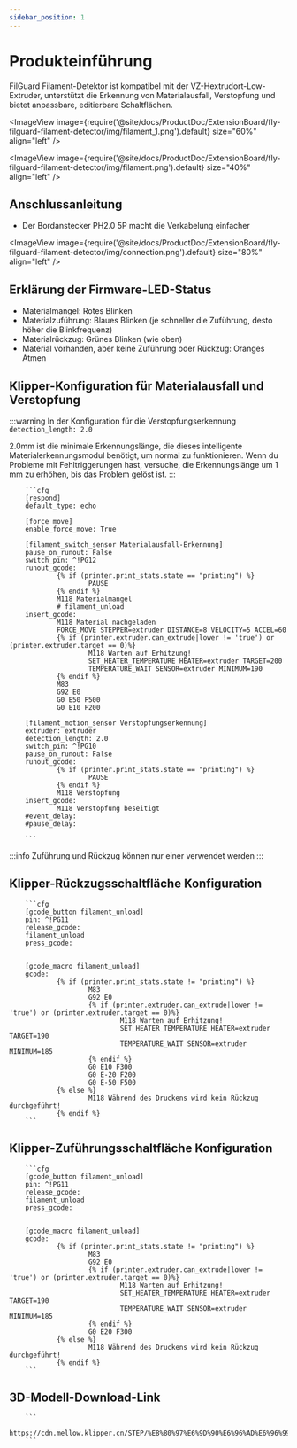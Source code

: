 ```yaml
---
sidebar_position: 1
---
```




# Produkteinführung

  FilGuard Filament-Detektor ist kompatibel mit der VZ-Hextrudort-Low-Extruder, unterstützt die Erkennung von Materialausfall, Verstopfung und bietet anpassbare, editierbare Schaltflächen.

<ImageView image={require('@site/docs/ProductDoc/ExtensionBoard/fly-filguard-filament-detector/img/filament_1.png').default} size="60%" align="left" />
 
<ImageView image={require('@site/docs/ProductDoc/ExtensionBoard/fly-filguard-filament-detector/img/filament.png').default} size="40%" align="left" />

## Anschlussanleitung

* Der Bordanstecker PH2.0 5P macht die Verkabelung einfacher

<ImageView image={require('@site/docs/ProductDoc/ExtensionBoard/fly-filguard-filament-detector/img/connection.png').default} size="80%" align="left" />

## Erklärung der Firmware-LED-Status

* Materialmangel: Rotes Blinken
* Materialzuführung: Blaues Blinken (je schneller die Zuführung, desto höher die Blinkfrequenz)
* Materialrückzug: Grünes Blinken (wie oben)
* Material vorhanden, aber keine Zuführung oder Rückzug: Oranges Atmen

## Klipper-Konfiguration für Materialausfall und Verstopfung

:::warning
In der Konfiguration für die Verstopfungserkennung `detection_length: 2.0`

2.0mm ist die minimale Erkennungslänge, die dieses intelligente Materialerkennungsmodul benötigt, um normal zu funktionieren. Wenn du Probleme mit Fehltriggerungen hast, versuche, die Erkennungslänge um 1 mm zu erhöhen, bis das Problem gelöst ist.
:::

        ```cfg
        [respond]
        default_type: echo

        [force_move]
        enable_force_move: True

        [filament_switch_sensor Materialausfall-Erkennung]
        pause_on_runout: False
        switch_pin: ^!PG12
        runout_gcode:
                {% if (printer.print_stats.state == "printing") %}
                        PAUSE
                {% endif %}
                M118 Materialmangel
                # filament_unload
        insert_gcode:
                M118 Material nachgeladen
                FORCE_MOVE STEPPER=extruder DISTANCE=8 VELOCITY=5 ACCEL=60
                {% if (printer.extruder.can_extrude|lower != 'true') or (printer.extruder.target == 0)%}
                        M118 Warten auf Erhitzung!
                        SET_HEATER_TEMPERATURE HEATER=extruder TARGET=200
                        TEMPERATURE_WAIT SENSOR=extruder MINIMUM=190
                {% endif %}
                M83
                G92 E0
                G0 E50 F500
                G0 E10 F200

        [filament_motion_sensor Verstopfungserkennung]
        extruder: extruder
        detection_length: 2.0
        switch_pin: ^!PG10
        pause_on_runout: False
        runout_gcode:
                {% if (printer.print_stats.state == "printing") %}
                        PAUSE
                {% endif %}
                M118 Verstopfung
        insert_gcode:
                M118 Verstopfung beseitigt
        #event_delay:
        #pause_delay:

        ```

:::info
Zuführung und Rückzug können nur einer verwendet werden
:::

## Klipper-Rückzugsschaltfläche Konfiguration

        ```cfg
        [gcode_button filament_unload]
        pin: ^!PG11
        release_gcode:
        filament_unload
        press_gcode:


        [gcode_macro filament_unload]
        gcode:
                {% if (printer.print_stats.state != "printing") %}
                        M83
                        G92 E0
                        {% if (printer.extruder.can_extrude|lower != 'true') or (printer.extruder.target == 0)%}
                                M118 Warten auf Erhitzung!
                                SET_HEATER_TEMPERATURE HEATER=extruder TARGET=190
                                TEMPERATURE_WAIT SENSOR=extruder MINIMUM=185
                        {% endif %}
                        G0 E10 F300
                        G0 E-20 F200
                        G0 E-50 F500
                {% else %}
                        M118 Während des Druckens wird kein Rückzug durchgeführt!
                {% endif %}
        ```


## Klipper-Zuführungsschaltfläche Konfiguration

        ```cfg
        [gcode_button filament_unload]
        pin: ^!PG11
        release_gcode:
        filament_unload
        press_gcode:


        [gcode_macro filament_unload]
        gcode:
                {% if (printer.print_stats.state != "printing") %}
                        M83
                        G92 E0
                        {% if (printer.extruder.can_extrude|lower != 'true') or (printer.extruder.target == 0)%}
                                M118 Warten auf Erhitzung!
                                SET_HEATER_TEMPERATURE HEATER=extruder TARGET=190
                                TEMPERATURE_WAIT SENSOR=extruder MINIMUM=185
                        {% endif %}
                        G0 E20 F300
                {% else %}
                        M118 Während des Druckens wird kein Rückzug durchgeführt!
                {% endif %}
        ```


## 3D-Modell-Download-Link

        ```
        https://cdn.mellow.klipper.cn/STEP/%E8%80%97%E6%9D%90%E6%96%AD%E6%96%99%E5%A0%B5%E6%96%99%E6%A3%80%E6%B5%8B%E6%A8%A1%E5%9D%97.7z
        ```